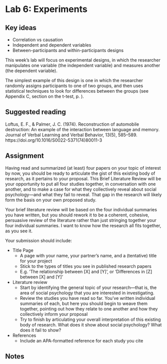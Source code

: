 # Lab 6: Experiments {.unnumbered}

## Key ideas

- Correlation vs causation
- Independent and dependent variables
- Between-participants and within-participants designs


This week’s lab will focus on experimental designs, in which the researcher manipulates one variable (the independent variable) and measures another (the dependent variable).

The simplest example of this design is one in which the researcher randomly assigns participants to one of two groups, and then uses statistical techniques to look for differences between the groups (see Appendix C, section on the t-test, p. ). 


## Suggested reading

::: {.references}
\hangindent=0.7cm Loftus, E. F., & Palmer, J. C. (1974). Reconstruction of automobile destruction: An example of the interaction between language and memory. Journal of Verbal Learning and Verbal Behavior, 13(5), 585–589. https://doi.org/10.1016/S0022-5371(74)80011-3 
:::


## Assignment

Having read and summarized (at least) four papers on your topic of interest by now, you should be ready to articulate the gist of this existing body of research, as it pertains to your proposal. This Brief Literature Review will be your opportunity to put all four studies together, in conversation with one another, and to make a case for what they collectively reveal about social psychology—and what they fail to reveal. That gap in the research will likely form the basis on your own proposed study. 

Your brief literature review will be based on the four individual summaries you have written, but you should rework it to be a coherent, cohesive, persuasive review of the literature rather than just stringing together your four individual summaries. I want to know how the research all fits together, as you see it.

Your submission should include:

- Title Page
    - A page with your name, your partner’s name, and a (tentative) title for your project
    - Stick to the types of titles you see in published research papers
    - E.g. ‘The relationship between [X] and [Y]’, or ‘Differences in [Z] between [X] and [Y]’
- Literature review
    - Start by identifying the general topic of your research—that is, the area of social psychology that you are interested in investigating.
    - Review the studies you have read so far. You’ve written individual summaries of each, but here you should begin to weave them together, pointing out how they relate to one another and how they collectively inform your proposal
    - Try to finish by articulating your overall interpretation of this existing body of research. What does it show about social psychology? What does it fail to show?
- References
    - Include an APA-formatted reference for each study you cite


## Notes {.exclude-from-html}

\cleardoublepage
